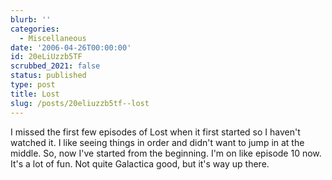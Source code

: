 ```yaml
---
blurb: ''
categories:
  - Miscellaneous
date: '2006-04-26T00:00:00'
id: 20eLiUzzb5TF
scrubbed_2021: false
status: published
type: post
title: Lost
slug: /posts/20eliuzzb5tf--lost
---
```


I missed the first few episodes of Lost when it first started so I
haven't watched it. I like seeing things in order and didn't want
to jump in at the middle. So, now I've started from the beginning.
I'm on like episode 10 now. It's a lot of fun. Not quite Galactica
good, but it's way up there.
